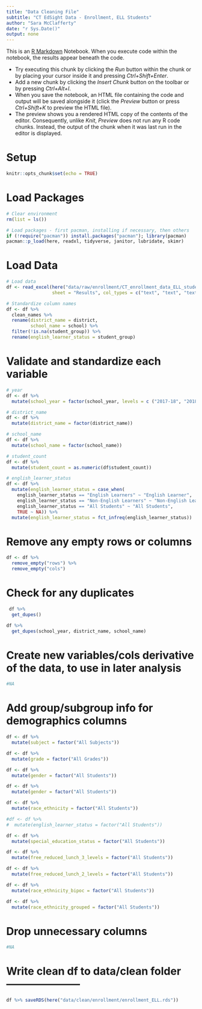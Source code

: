 ```yaml
---
title: "Data Cleaning File"
subtitle: "CT EdSight Data - Enrollment, ELL Students"
author: "Sara McClafferty"
date: "r Sys.Date()"
output: none
---
```


This is an [R Markdown](http://rmarkdown.rstudio.com) Notebook. When you execute code within the notebook, the results appear beneath the code.

  - Try executing this chunk by clicking the *Run* button within the chunk or by placing your cursor inside it and pressing *Ctrl+Shift+Enter*. 
  - Add a new chunk by clicking the *Insert Chunk* button on the toolbar or by pressing *Ctrl+Alt+I*.
  - When you save the notebook, an HTML file containing the code and output will be saved alongside it (click the *Preview* button or press *Ctrl+Shift+K* to preview the HTML file).
  - The preview shows you a rendered HTML copy of the contents of the editor. Consequently, unlike *Knit*, *Preview* does not run any R code chunks. Instead, the output of the chunk when it was last run in the editor is displayed.


# Setup
```r
knitr::opts_chunk$set(echo = TRUE)
```

# Load Packages
```r
# Clear environment
rm(list = ls())

# Load packages - first pacman, installing if necessary, then others
if (!require("pacman")) install.packages("pacman"); library(pacman)
pacman::p_load(here, readxl, tidyverse, janitor, lubridate, skimr)
```

# Load Data
```r
# Load data
df <- read_excel(here("data/raw/enrollment/CT_enrollment_data_ELL_students_SCHOOL.xlsx"),
                 sheet = "Results", col_types = c("text", "text", "text", "text", "numeric"))

# Standardize column names
df <- df %>%
  clean_names %>% 
  rename(district_name = district,
         school_name = school) %>% 
  filter(!is.na(student_group)) %>%
  rename(english_learner_status = student_group)
```

# Validate and standardize each variable
```r
# year
df <- df %>% 
  mutate(school_year = factor(school_year, levels = c ("2017-18", "2018-19", "2019-20", "2020-21", "2021-22", "2022-23", "2023-24")))

# district_name
df <- df %>% 
  mutate(district_name = factor(district_name))

# school_name
df <- df %>% 
  mutate(school_name = factor(school_name))

# student_count
df <- df %>%
  mutate(student_count = as.numeric(df$student_count))

# english_learner_status
df <- df %>%
  mutate(english_learner_status = case_when(
    english_learner_status == "English Learners" ~ "English Learner",
    english_learner_status == "Non-English Learners" ~ "Non-English Learner",
    english_learner_status == "All Students" ~ "All Students",
    TRUE ~ NA)) %>% 
  mutate(english_learner_status = fct_infreq(english_learner_status))
```

# Remove any empty rows or columns
```r
df <- df %>%
  remove_empty("rows") %>% 
  remove_empty("cols")
```

# Check for any duplicates
```r
 df %>%
  get_dupes()

df %>%
  get_dupes(school_year, district_name, school_name)
```

# Create new variables/cols derivative of the data, to use in later analysis
```r
#NA
```

# Add group/subgroup info for demographics columns
```r
df <- df %>%
  mutate(subject = factor("All Subjects"))

df <- df %>%
  mutate(grade = factor("All Grades"))

df <- df %>%
  mutate(gender = factor("All Students"))

df <- df %>%
  mutate(gender = factor("All Students"))

df <- df %>%
  mutate(race_ethnicity = factor("All Students"))

#df <- df %>%
#  mutate(english_learner_status = factor("All Students"))

df <- df %>%
  mutate(special_education_status = factor("All Students"))

df <- df %>%
  mutate(free_reduced_lunch_3_levels = factor("All Students"))

df <- df %>%
  mutate(free_reduced_lunch_2_levels = factor("All Students"))

df <- df %>%
  mutate(race_ethnicity_bipoc = factor("All Students"))

df <- df %>%
  mutate(race_ethnicity_grouped = factor("All Students"))
```

# Drop unnecessary columns
```r
#NA
```

# Write clean df to data/clean folder ---------------------
```r
df %>% saveRDS(here("data/clean/enrollment/enrollment_ELL.rds"))
```
